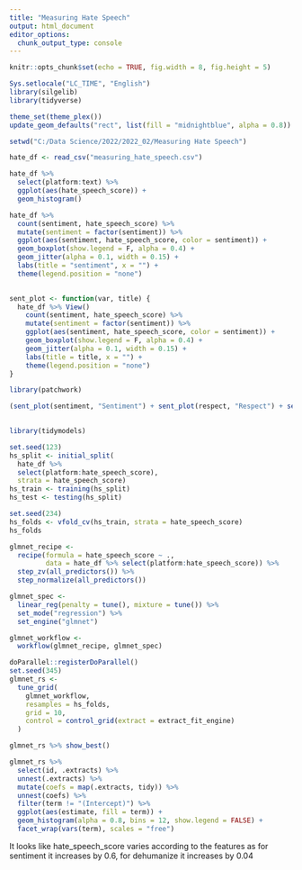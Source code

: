 ---
title: "Measuring Hate Speech"
output: html_document
editor_options: 
  chunk_output_type: console
---

```{r setup, include=FALSE}
knitr::opts_chunk$set(echo = TRUE, fig.width = 8, fig.height = 5)

Sys.setlocale("LC_TIME", "English")
library(silgelib)
library(tidyverse)

theme_set(theme_plex())
update_geom_defaults("rect", list(fill = "midnightblue", alpha = 0.8))
```

```{r}
setwd("C:/Data Science/2022/2022_02/Measuring Hate Speech")

hate_df <- read_csv("measuring_hate_speech.csv")
```

```{r}
hate_df %>% 
  select(platform:text) %>%
  ggplot(aes(hate_speech_score)) +
  geom_histogram()
```

```{r}
hate_df %>% 
  count(sentiment, hate_speech_score) %>%
  mutate(sentiment = factor(sentiment)) %>%
  ggplot(aes(sentiment, hate_speech_score, color = sentiment)) +
  geom_boxplot(show.legend = F, alpha = 0.4) +
  geom_jitter(alpha = 0.1, width = 0.15) +
  labs(title = "sentiment", x = "") +
  theme(legend.position = "none") 
  
```


```{r}
sent_plot <- function(var, title) {
  hate_df %>% View()
    count(sentiment, hate_speech_score) %>%
    mutate(sentiment = factor(sentiment)) %>%
    ggplot(aes(sentiment, hate_speech_score, color = sentiment)) +
    geom_boxplot(show.legend = F, alpha = 0.4) +
    geom_jitter(alpha = 0.1, width = 0.15) +
    labs(title = title, x = "") +
    theme(legend.position = "none")
}

library(patchwork)

(sent_plot(sentiment, "Sentiment") + sent_plot(respect, "Respect") + sent_plot(insult, "Insult")) / (sent_plot(humiliate, "Humiliate") + sent_plot(dehumanize, "Dehumanize") + sent_plot(violence, "Violence")) / (sent_plot(genocide, "Genocide") + sent_plot(attack_defend, "Attack Defend") + sent_plot(hatespeech, "Hatespeech"))
  
```

```{r}
library(tidymodels)

set.seed(123)
hs_split <- initial_split(
  hate_df %>% 
  select(platform:hate_speech_score),
  strata = hate_speech_score)
hs_train <- training(hs_split)
hs_test <- testing(hs_split)

set.seed(234)
hs_folds <- vfold_cv(hs_train, strata = hate_speech_score)
hs_folds
```

```{r}
glmnet_recipe <-
  recipe(formula = hate_speech_score ~ .,
         data = hate_df %>% select(platform:hate_speech_score)) %>%
  step_zv(all_predictors()) %>%
  step_normalize(all_predictors()) 

glmnet_spec <- 
  linear_reg(penalty = tune(), mixture = tune()) %>% 
  set_mode("regression") %>% 
  set_engine("glmnet") 

glmnet_workflow <- 
  workflow(glmnet_recipe, glmnet_spec) 

doParallel::registerDoParallel()
set.seed(345)
glmnet_rs <-
  tune_grid(
    glmnet_workflow,
    resamples = hs_folds,
    grid = 10,
    control = control_grid(extract = extract_fit_engine)
  )

glmnet_rs %>% show_best()
```

```{r}
glmnet_rs %>%
  select(id, .extracts) %>%
  unnest(.extracts) %>%
  mutate(coefs = map(.extracts, tidy)) %>%
  unnest(coefs) %>%
  filter(term != "(Intercept)") %>% 
  ggplot(aes(estimate, fill = term)) +
  geom_histogram(alpha = 0.8, bins = 12, show.legend = FALSE) +
  facet_wrap(vars(term), scales = "free")
```

It looks like hate_speech_score varies according to the features as for sentiment  it increases by 0.6, for dehumanize it increases by 0.04












